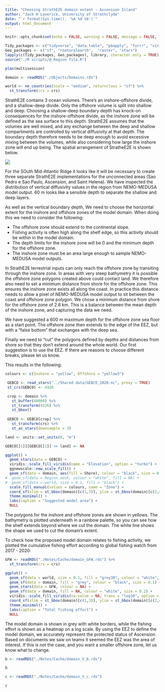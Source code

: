```yaml
---
title: "Choosing StrathE2E domain extent - Ascension Island"
author: "Jack H Laverick, University of Strathclyde"
date: "`r format(Sys.time(), '%A %d %b')`"
output: html_document
---
```


```r
knitr::opts_chunk$set(echo = FALSE, warning = FALSE, message = FALSE, fig.align = "center")

Tidy_packages <- c("tidyverse", "data.table", "pbapply", "furrr", "viridis", "patchwork") # List handy data packages
Geo_packages <- c("sf", "rnaturalearth",  "raster", "stars")                # List GIS packages
lapply(c(Tidy_packages, Geo_packages), library, character.only = TRUE)      # Load packages
source("./R scripts/@_Region file.R")                                       # Define project region 

plan(multisession)                                                          # Choose the method to parallelise by

domain <- readRDS("./Objects/Domains.rds")

world <- ne_countries(scale = "medium", returnclass = "sf") %>%             # Get a world map
  st_transform(crs = crs)                                                   # Assign polar projection


```

StrathE2E contains 3 ocean volumes. There's an inshore-offshore divide, and a shallow-deep divide. Only the offshore volume is split into shallow and deep. Choosing a shallow-deep boundary depth has knock-on consequences for the inshore-offshore divide, as the inshore zone will be defined as the sea surface to this depth. StrathE2E assumes that the volumes are well mixed, and any exchange between the deep and shallow compartments are controlled by vertical diffusivity at that depth. The boundary depth therefore needs to be deep enough to avoid excessive mixing between the volumes, while also considering how large the inshore zone will end up being. The spatial arrangement of StratheE2E is shown below.

![](../Shared data/spatial schematic.svg)

For the SOuth Mid-Atlantic Ridge it looks like it will be necessary to create three separate StrathE2E implementations for the unconnected areas (Sao Pedro e Sao Paulo, Ascension, and Saint Helena). We have inspected the distribution of vertical diffusivity values in the region from NEMO-MEDUSA model output. 60 m looks like a sensible depth to separate the shallow and deep layers.

As well as the vertical boundary depth, We need to choose the horizontal extent for the inshore and offshore zones of the model domain. When doing this we need to consider the following: 

* The offshore zone should extend to the continental slope. 
* Fishing activity is often high along the shelf edge, so this activity should be within in the model domain. 
* The depth limits for the inshore zone will be 0 and the minimum depth for the offshore zone.
* The inshore zone must be an area large enough to sample NEMO-MEDUSA model outputs.

In StrathE2E terrestrial inputs can only reach the offshore zone by transiting through the inshore zone. In areas with very steep bathymetry it is possible the offshore zone polygons created above could contact land. We therefore also need to set a minimum distance from shore for the offshore zone. This ensures the inshore zone exists all along the coast. In practice this distance needs to allow a pixel of NEMO-MEDUSA model output to sit between the coast and offshore zone polygon. We chose a minimum distance from shore for the offshore zone of 2.6 km. This is a balance between the mean depth of the inshore zone, and capturing the data we need.

We have suggested a 600 m maximum depth for the offshore zone sea floor as a start point. The offshore zone then extends to the edge of the EEZ, but with a "false bottom" that exchanges with the deep sea.

Finally we need to "cut" the polygons defined by depths and distances from shore so that they don't extend around the whole world. Our first suggestion is to use the EEZ. If there are reasons to choose different breaks, please let us know.

This results in the following:

```r

colours <- c(Inshore = "yellow", Offshore = "yellow3")

 GEBCO <- read_stars("../Shared data/GEBCO_2020.nc", proxy = TRUE)
 st_crs(GEBCO) <- 4326

 crop <- domain %>% 
   st_buffer(40000) %>% 
   st_transform(4326) %>% 
   st_bbox()
 
 GEBCO <- GEBCO[crop] %>%
   st_transform(crs) %>%
   st_as_stars(downsample = 3)

land <- units::set_units(0, "m")

GEBCO[[1]][GEBCO[[1]] >= land] <- NA

ggplot() +
  geom_stars(data = GEBCO) +
  viridis::scale_fill_viridis(name = "Elevation", option = "turbo") +
  ggnewscale::new_scale_fill() +
  geom_sf(data = domain, aes(fill = Shore), colour = "black", size = 0.1) +
#  geom_sf(data = Region_mask, colour = "white", fill = NA) +
#  geom_sf(data = world, size = 0.1, fill = "black") +
  scale_fill_manual(values = colours, name = "Zone") +
  coord_sf(xlim = st_bbox(domain)[c(1,3)], ylim = st_bbox(domain)[c(2,4)]) + # Specify the plotting window for SF maps in this region
  theme_minimal() +
  labs(caption = "Suggested model area") +
  NULL
```

The polygons for the inshore and offshore zones are shown in yellows. The bathymetry is plotted underneath in a rainbow palette, so you can see how the shelf extends beyond where we cut the domain. The white line shows the shape we used to cut the domain's extent.   

To check how the proposed model domain relates to fishing activity, we plotted the cumulative fishing effort according to global fishing watch from 2017 - 2020:

``` r

GFW <- readRDS("./Notes/Cache/domain_GFW.rds") %>% 
  st_transform(crs = crs)

ggplot() +
  geom_sf(data = world, size = 0.1, fill = "grey30", colour = "white", size = 0.1) +
  geom_sf(data = domain, fill = "grey", colour = "black", size = 0.1) +
  geom_stars(data = GFW, colour = NA) +
  geom_sf(data = domain, fill = NA, colour = "white", size = 0.2) +
  viridis::scale_fill_viridis(na.value = NA, trans = "log10", option = "inferno") +
  coord_sf(xlim = st_bbox(domain)[c(1,3)], ylim = st_bbox(domain)[c(2,4)]) + # Specify the plotting window for SF maps in this region
  theme_minimal() +
  labs(caption = "Total fishing effort") +
  NULL

```

The model domain is shown in grey with white borders, while the fishing effort is shown as a heatmap on a log scale. By using the EEZ to define the model domain, we accurately represent the protected status of Ascension. Based on documents we saw on teams it seemed the EEZ was the area of interest. If this is not the case, and you want a smaller offshore zone, let us know what to change.


``` r

b <- readRDS("./Notes/Cache/domain_V_b.rds")

b
```

``` r

c <- readRDS("./Notes/Cache/domain_V_c.rds")

c
```

